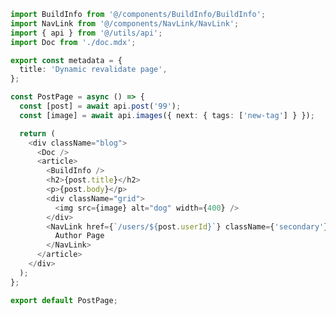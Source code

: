```ts
import BuildInfo from '@/components/BuildInfo/BuildInfo';
import NavLink from '@/components/NavLink/NavLink';
import { api } from '@/utils/api';
import Doc from './doc.mdx';

export const metadata = {
  title: 'Dynamic revalidate page',
};

const PostPage = async () => {
  const [post] = await api.post('99');
  const [image] = await api.images({ next: { tags: ['new-tag'] } });

  return (
    <div className="blog">
      <Doc />
      <article>
        <BuildInfo />
        <h2>{post.title}</h2>
        <p>{post.body}</p>
        <div className="grid">
          <img src={image} alt="dog" width={400} />
        </div>
        <NavLink href={`/users/${post.userId}`} className={'secondary'}>
          Author Page
        </NavLink>
      </article>
    </div>
  );
};

export default PostPage;
```
